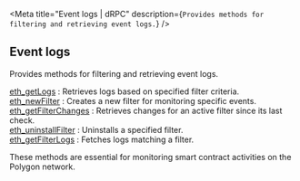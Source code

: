 
<Meta
  title="Event logs | dRPC"
  description={`Provides methods for filtering and retrieving event logs.`}
/>
## Event logs

Provides methods for filtering and retrieving event logs.

[eth_getLogs](/polygon-api/eventlogs/eth_getLogs) : Retrieves logs based on specified filter criteria. \
[eth_newFilter](/polygon-api/eventlogs/eth_newFilter) : Creates a new filter for monitoring specific events. \
[eth_getFilterChanges](/polygon-api/eventlogs/eth_getFilterChanges) : Retrieves changes for an active filter since its last check. \
[eth_uninstallFilter](/polygon-api/eventlogs/eth_uninstallFilter) : Uninstalls a specified filter. \
[eth_getFilterLogs](/polygon-api/eventlogs/eth_getFilterLogs) : Fetches logs matching a filter.

These methods are essential for monitoring smart contract activities on the Polygon network.

<Space h={16} />
<GetStarted />
